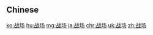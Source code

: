 {{also|戰場}}
==Chinese==
{{zh-see|戰場}}

[[ko:战场]]
[[hu:战场]]
[[mg:战场]]
[[ja:战场]]
[[chr:战场]]
[[uk:战场]]
[[zh:战场]]